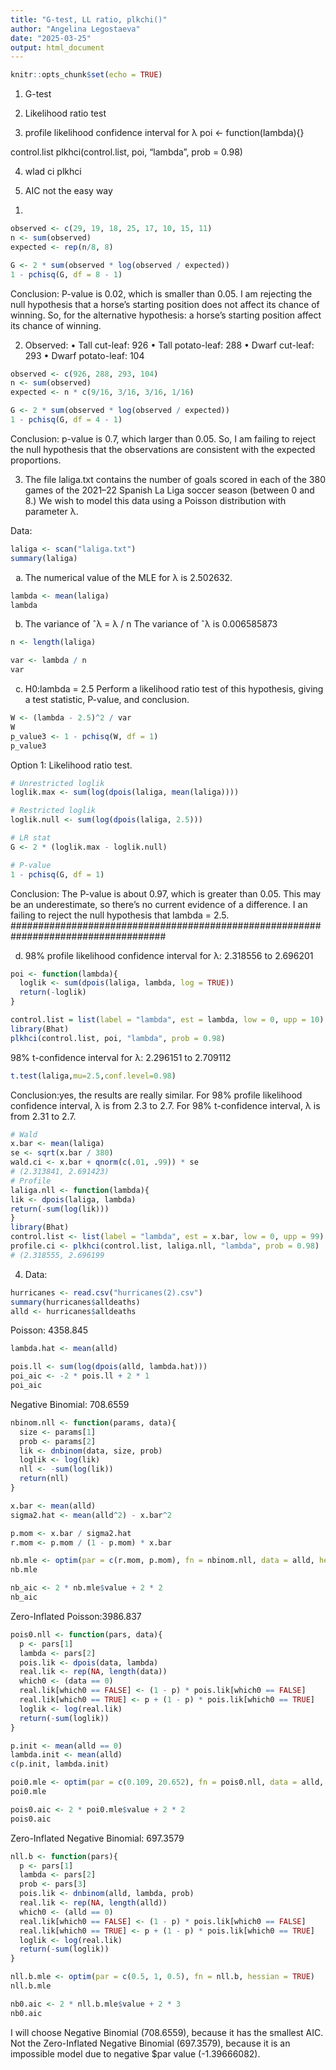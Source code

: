 ---
title: "G-test, LL ratio, plkchi()"
author: "Angelina Legostaeva"
date: "2025-03-25"
output: html_document
---

```{r setup, include=FALSE}
knitr::opts_chunk$set(echo = TRUE)
```


####################################################################################

1. G-test
2. Likelihood ratio test

3. profile likelihood confidence interval for λ
poi <- function(lambda){}

control.list 
plkhci(control.list, poi, "lambda", prob = 0.98)

4. wlad ci plkhci

5. AIC not the easy way

####################################################################################
1.


```{r}
observed <- c(29, 19, 18, 25, 17, 10, 15, 11)
n <- sum(observed)
expected <- rep(n/8, 8)

G <- 2 * sum(observed * log(observed / expected))
1 - pchisq(G, df = 8 - 1)
```
Conclusion: P-value is 0.02, which is smaller than 0.05.
I am rejecting the null hypothesis that a horse’s starting position does not affect its chance of winning.
So, for the alternative hypothesis: a horse’s starting position affect its chance of winning.

2. 
Observed:
• Tall cut-leaf: 926
• Tall potato-leaf: 288
• Dwarf cut-leaf: 293
• Dwarf potato-leaf: 104


```{r}
observed <- c(926, 288, 293, 104)
n <- sum(observed)
expected <- n * c(9/16, 3/16, 3/16, 1/16)

G <- 2 * sum(observed * log(observed / expected))
1 - pchisq(G, df = 4 - 1)
```
Conclusion: p-value is 0.7, which larger than 0.05.
So, I am failing to reject the null hypothesis that the observations are consistent with the expected proportions.

####################################################################################

3. The file laliga.txt contains the number of goals scored in each of the 380 games of the
2021–22 Spanish La Liga soccer season (between 0 and 8.) We wish to model this data using
a Poisson distribution with parameter λ.

Data: 
```{r}
laliga <- scan("laliga.txt")
summary(laliga)
```


(a) The numerical value of the MLE for λ is 2.502632.
```{r}
lambda <- mean(laliga)
lambda
```

(b) The variance of ˆλ = λ / n
The variance of ˆλ is 0.006585873
```{r}
n <- length(laliga)

var <- lambda / n
var
```

(c) H0:lambda = 2.5
Perform a likelihood ratio test of this hypothesis, giving a test statistic, P-value, and conclusion.
```{r}
W <- (lambda - 2.5)^2 / var
W
p_value3 <- 1 - pchisq(W, df = 1)
p_value3
```
####################################################################################

Option 1: Likelihood ratio test.
```{r}
# Unrestricted loglik
loglik.max <- sum(log(dpois(laliga, mean(laliga))))

# Restricted loglik
loglik.null <- sum(log(dpois(laliga, 2.5)))

# LR stat
G <- 2 * (loglik.max - loglik.null)

# P-value
1 - pchisq(G, df = 1)
```

Conclusion: The P-value is about 0.97, which is greater than 0.05. 
This may be an underestimate, so there's no current evidence of a difference.
I an failing to reject the null hypothesis that lambda = 2.5.
####################################################################################


(d) 
98% profile likelihood confidence interval for λ: 2.318556 to 2.696201
```{r}
poi <- function(lambda){
  loglik <- sum(dpois(laliga, lambda, log = TRUE))
  return(-loglik)
}

control.list = list(label = "lambda", est = lambda, low = 0, upp = 10)
library(Bhat)
plkhci(control.list, poi, "lambda", prob = 0.98)
```

98% t-confidence interval for λ: 2.296151 to 2.709112
```{r}
t.test(laliga,mu=2.5,conf.level=0.98)
```

Conclusion:yes, the results are really similar. 
For 98% profile likelihood confidence interval, λ is from 2.3 to 2.7.
For 98% t-confidence interval, λ is from 2.31 to 2.7. 

####################################################################################

```{r}
# Wald
x.bar <- mean(laliga)
se <- sqrt(x.bar / 380)
wald.ci <- x.bar + qnorm(c(.01, .99)) * se
# (2.313841, 2.691423)
# Profile
laliga.nll <- function(lambda){
lik <- dpois(laliga, lambda)
return(-sum(log(lik)))
}
library(Bhat)
control.list <- list(label = "lambda", est = x.bar, low = 0, upp = 99)
profile.ci <- plkhci(control.list, laliga.nll, "lambda", prob = 0.98)
# (2.318555, 2.696199
```
####################################################################################


4. 
Data:
```{r}
hurricanes <- read.csv("hurricanes(2).csv")
summary(hurricanes$alldeaths)
alld <- hurricanes$alldeaths
```
Poisson: 4358.845
```{r}
lambda.hat <- mean(alld)

pois.ll <- sum(log(dpois(alld, lambda.hat)))
poi_aic <- -2 * pois.ll + 2 * 1
poi_aic
```

Negative Binomial: 708.6559
```{r}
nbinom.nll <- function(params, data){
  size <- params[1]
  prob <- params[2]
  lik <- dnbinom(data, size, prob)
  loglik <- log(lik)
  nll <- -sum(log(lik))
  return(nll)
}

x.bar <- mean(alld)
sigma2.hat <- mean(alld^2) - x.bar^2

p.mom <- x.bar / sigma2.hat
r.mom <- p.mom / (1 - p.mom) * x.bar

nb.mle <- optim(par = c(r.mom, p.mom), fn = nbinom.nll, data = alld, hessian = TRUE)
nb.mle

nb_aic <- 2 * nb.mle$value + 2 * 2
nb_aic
```

Zero-Inflated Poisson:3986.837

```{r}
pois0.nll <- function(pars, data){
  p <- pars[1]
  lambda <- pars[2]
  pois.lik <- dpois(data, lambda)
  real.lik <- rep(NA, length(data))
  which0 <- (data == 0)
  real.lik[which0 == FALSE] <- (1 - p) * pois.lik[which0 == FALSE]
  real.lik[which0 == TRUE] <- p + (1 - p) * pois.lik[which0 == TRUE]
  loglik <- log(real.lik)
  return(-sum(loglik))
}

p.init <- mean(alld == 0)
lambda.init <- mean(alld)
c(p.init, lambda.init)

poi0.mle <- optim(par = c(0.109, 20.652), fn = pois0.nll, data = alld, hessian = TRUE)
poi0.mle

pois0.aic <- 2 * poi0.mle$value + 2 * 2
pois0.aic
```


Zero-Inflated Negative Binomial: 697.3579

```{r}
nll.b <- function(pars){
  p <- pars[1]
  lambda <- pars[2]
  prob <- pars[3]
  pois.lik <- dnbinom(alld, lambda, prob) 
  real.lik <- rep(NA, length(alld))
  which0 <- (alld == 0) 
  real.lik[which0 == FALSE] <- (1 - p) * pois.lik[which0 == FALSE] 
  real.lik[which0 == TRUE] <- p + (1 - p) * pois.lik[which0 == TRUE]
  loglik <- log(real.lik)
  return(-sum(loglik))
}

nll.b.mle <- optim(par = c(0.5, 1, 0.5), fn = nll.b, hessian = TRUE)
nll.b.mle

nb0.aic <- 2 * nll.b.mle$value + 2 * 3
nb0.aic
```

I will choose Negative Binomial (708.6559), because it has the smallest AIC.
Not the Zero-Inflated Negative Binomial (697.3579), because it is an impossible model due to negative $par value (-1.39666082).

